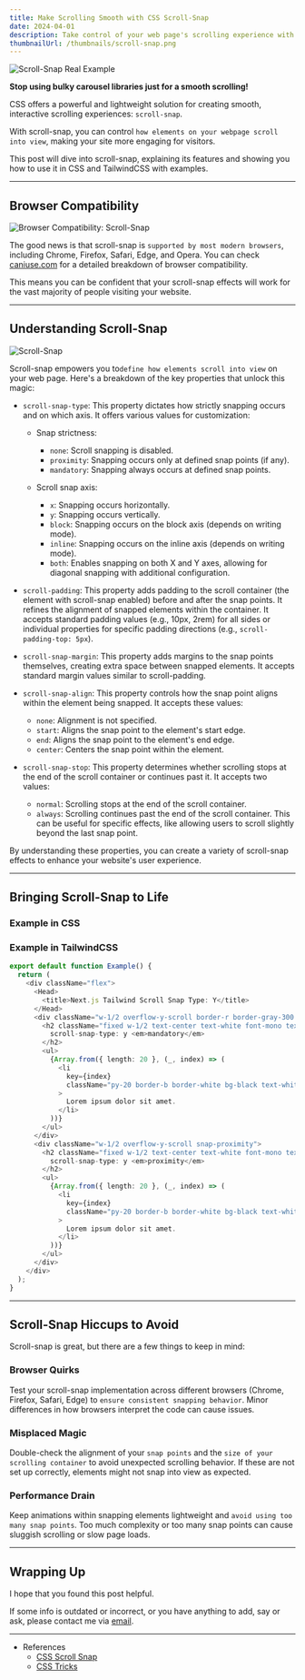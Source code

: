 ```yaml
---
title: Make Scrolling Smooth with CSS Scroll-Snap
date: 2024-04-01
description: Take control of your web page's scrolling experience with scroll-snap.
thumbnailUrl: /thumbnails/scroll-snap.png
---
```


![Scroll-Snap Real Example](/posts/scroll-snap/scroll-snap-example.gif)

**Stop using bulky carousel libraries just for a smooth scrolling!**

CSS offers a powerful and lightweight solution for creating smooth, interactive scrolling experiences: `scroll-snap`.

With scroll-snap, you can control `how elements on your webpage scroll into view`, making your site more engaging for visitors.

This post will dive into scroll-snap, explaining its features and showing you how to use it in CSS and TailwindCSS with examples.

---

## Browser Compatibility

![Browser Compatibility: Scroll-Snap](/posts/scroll-snap/caniuse.png)

The good news is that scroll-snap is `supported by most modern browsers`, including Chrome, Firefox, Safari, Edge, and Opera. You can check [caniuse.com](https://caniuse.com/?search=scroll-snap) for a detailed breakdown of browser compatibility.

This means you can be confident that your scroll-snap effects will work for the vast majority of people visiting your website.

---

## Understanding Scroll-Snap

![Scroll-Snap](/posts/scroll-snap/scroll-snap.gif)

Scroll-snap empowers you to`define how elements scroll into view` on your web page. Here's a breakdown of the key properties that unlock this magic:

- `scroll-snap-type`:
  This property dictates how strictly snapping occurs and on which axis. It offers various values for customization:

  - Snap strictness:

    - `none`: Scroll snapping is disabled.
    - `proximity`: Snapping occurs only at defined snap points (if any).
    - `mandatory`: Snapping always occurs at defined snap points.

  - Scroll snap axis:
    - `x`: Snapping occurs horizontally.
    - `y`: Snapping occurs vertically.
    - `block`: Snapping occurs on the block axis (depends on writing mode).
    - `inline`: Snapping occurs on the inline axis (depends on writing mode).
    - `both`: Enables snapping on both X and Y axes, allowing for diagonal snapping with additional configuration.

- `scroll-padding`:
  This property adds padding to the scroll container (the element with scroll-snap enabled) before and after the snap points. It refines the alignment of snapped elements within the container.
  It accepts standard padding values (e.g., 10px, 2rem) for all sides or individual properties for specific padding directions (e.g., `scroll-padding-top: 5px`).

- `scroll-snap-margin`:
  This property adds margins to the snap points themselves, creating extra space between snapped elements. It accepts standard margin values similar to scroll-padding.

- `scroll-snap-align`:
  This property controls how the snap point aligns within the element being snapped. It accepts these values:

  - `none`: Alignment is not specified.
  - `start`: Aligns the snap point to the element's start edge.
  - `end`: Aligns the snap point to the element's end edge.
  - `center`: Centers the snap point within the element.

- `scroll-snap-stop`:
  This property determines whether scrolling stops at the end of the scroll container or continues past it. It accepts two values:

  - `normal`: Scrolling stops at the end of the scroll container.
  - `always`: Scrolling continues past the end of the scroll container. This can be useful for specific effects, like allowing users to scroll slightly beyond the last snap point.

By understanding these properties, you can create a variety of scroll-snap effects to enhance your website's user experience.

---

## Bringing Scroll-Snap to Life

### Example in CSS


<CodePen codePenId="dyLZpjz" />
<CodePen codePenId="ZEZaGye" />

### Example in TailwindCSS

```ts
export default function Example() {
  return (
    <div className="flex">
      <Head>
        <title>Next.js Tailwind Scroll Snap Type: Y</title>
      </Head>
      <div className="w-1/2 overflow-y-scroll border-r border-gray-300 snap-mandatory">
        <h2 className="fixed w-1/2 text-center text-white font-mono text-lg top-0">
          scroll-snap-type: y <em>mandatory</em>
        </h2>
        <ul>
          {Array.from({ length: 20 }, (_, index) => (
            <li
              key={index}
              className="py-20 border-b border-white bg-black text-white text-center"
            >
              Lorem ipsum dolor sit amet.
            </li>
          ))}
        </ul>
      </div>
      <div className="w-1/2 overflow-y-scroll snap-proximity">
        <h2 className="fixed w-1/2 text-center text-white font-mono text-lg top-0">
          scroll-snap-type: y <em>proximity</em>
        </h2>
        <ul>
          {Array.from({ length: 20 }, (_, index) => (
            <li
              key={index}
              className="py-20 border-b border-white bg-black text-white text-center"
            >
              Lorem ipsum dolor sit amet.
            </li>
          ))}
        </ul>
      </div>
    </div>
  );
}
```

---

## Scroll-Snap Hiccups to Avoid

Scroll-snap is great, but there are a few things to keep in mind:

### Browser Quirks

Test your scroll-snap implementation across different browsers (Chrome, Firefox, Safari, Edge) to `ensure consistent snapping behavior`. Minor differences in how browsers interpret the code can cause issues.

### Misplaced Magic

Double-check the alignment of your `snap points` and the `size of your scrolling container` to avoid unexpected scrolling behavior. If these are not set up correctly, elements might not snap into view as expected.

### Performance Drain

Keep animations within snapping elements lightweight and `avoid using too many snap points`. Too much complexity or too many snap points can cause sluggish scrolling or slow page loads.

---

## Wrapping Up

I hope that you found this post helpful.

If some info is outdated or incorrect, or you have anything to add, say or ask, please contact me via [email](mailto:golee.dev@gmail.com).

---

- References
  - [CSS Scroll Snap](https://developer.mozilla.org/en-US/docs/Web/CSS/CSS_scroll_snap)
  - [CSS Tricks](https://css-tricks.com/practical-css-scroll-snapping/)

